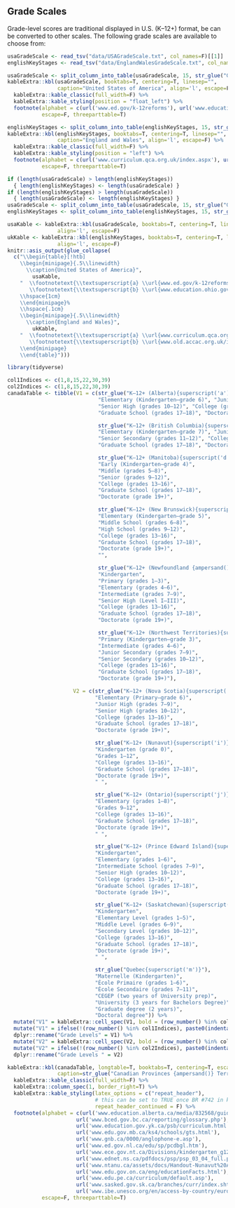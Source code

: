 ## Grade Scales {#sec-grade-scales}

Grade-level scores are traditional displayed in U.S. (K–12+) format, be can be converted to other scales. The following grade scales are available to choose from:

```r
usaGradeScale <- read_tsv("data/USAGradeScale.txt", col_names=F)[[1]]
englishKeyStages <- read_tsv("data/EnglandWalesGradeScale.txt", col_names=F)[[1]]
```

```r
usaGradeScale <- split_column_into_table(usaGradeScale, 15, str_glue("Grade Levels{superscript('a,b')}"))
kableExtra::kbl(usaGradeScale, booktabs=T, centering=T, linesep="",
                caption="United States of America", align='l', escape=F) %>%
  kableExtra::kable_classic(full_width=F) %>%
  kableExtra::kable_styling(position = "float_left") %>%
  footnote(alphabet = c(url('www.ed.gov/k-12reforms'), url('www.education.ohio.gov/Topics/Learning-in-Ohio')),
           escape=F, threeparttable=T)
```

```r
englishKeyStages <- split_column_into_table(englishKeyStages, 15, str_glue("Key Stages{superscript('a,b')}"))
kableExtra::kbl(englishKeyStages, booktabs=T, centering=T, linesep="",
                caption="England and Wales", align='l', escape=F) %>%
  kableExtra::kable_classic(full_width=F) %>%
  kableExtra::kable_styling(position = "left") %>%
  footnote(alphabet = c(url('www.curriculum.qca.org.uk/index.aspx'), url('www.old.accac.org.uk/index.php')),
           escape=F, threeparttable=T)
```

```r
if (length(usaGradeScale) > length(englishKeyStages))
  { length(englishKeyStages) <- length(usaGradeScale) }
if (length(englishKeyStages) > length(usaGradeScale))
  { length(usaGradeScale) <- length(englishKeyStages) }
usaGradeScale <- split_column_into_table(usaGradeScale, 15, str_glue("Grade Levels{superscript('a,b')}"))
englishKeyStages <- split_column_into_table(englishKeyStages, 15, str_glue("Key Stages{superscript('a,b')}"))

usaKable <- kableExtra::kbl(usaGradeScale, booktabs=T, centering=T, linesep="",
                align='l', escape=F)
ukKable <- kableExtra::kbl(englishKeyStages, booktabs=T, centering=T, linesep="",
                align='l', escape=F)
knitr::asis_output(glue_collapse(
  c("\\begin{table}[!htb]
    \\begin{minipage}{.5\\linewidth}
      \\caption{United States of America}",
        usaKable,
    "  \\footnotetext{\\textsuperscript{a} \\url{www.ed.gov/k-12reforms}}
       \\footnotetext{\\textsuperscript{b} \\url{www.education.ohio.gov/Topics/Learning-in-Ohio}}
    \\hspace{1cm}
    \\end{minipage}%
    \\hspace{.1cm}
    \\begin{minipage}{.5\\linewidth}
      \\caption{England and Wales}",
        ukKable,
    "  \\footnotetext{\\textsuperscript{a} \\url{www.curriculum.qca.org.uk/index.aspx}}
       \\footnotetext{\\textsuperscript{b} \\url{www.old.accac.org.uk/index.php}}
    \\end{minipage}
    \\end{table}")))
```

\newpage

```r
library(tidyverse)

col1Indices <- c(1,8,15,22,30,39)
col2Indices <- c(1,8,15,22,30,39)
canadaTable <- tibble(V1 = c(str_glue("K–12+ (Alberta){superscript('a')}"),
                             "Elementary (Kindergarten–grade 6)", "Junior High (grades 7–9)",
                             "Senior High (grades 10–12)", "College (grades 13–16)",
                             "Graduate School (grades 17–18)", "Doctorate (grade 19+)",

                             str_glue("K–12+ (British Columbia){superscript('b')}/Yukon{superscript('c')}"),
                             "Elementary (Kindergarten–grade 7)", "Junior Secondary (grades 8–10)",
                             "Senior Secondary (grades 11–12)", "College (grades 13–16)",
                             "Graduate School (grades 17–18)", "Doctorate (grade 19+)",

                             str_glue("K–12+ (Manitoba){superscript('d')}"),
                             "Early (Kindergarten–grade 4)",
                             "Middle (grades 5–8)",
                             "Senior (grades 9–12)",
                             "College (grades 13–16)",
                             "Graduate School (grades 17–18)",
                             "Doctorate (grade 19+)",

                             str_glue("K–12+ (New Brunswick){superscript('e')}"),
                             "Elementary (Kindergarten–grade 5)",
                             "Middle School (grades 6–8)",
                             "High School (grades 9–12)",
                             "College (grades 13–16)",
                             "Graduate School (grades 17–18)",
                             "Doctorate (grade 19+)",
                             "",

                             str_glue("K–12+ (Newfoundland {ampersand()} Labrador){superscript('f')}"),
                             "Kindergarten",
                             "Primary (grades 1–3)",
                             "Elementary (grades 4–6)",
                             "Intermediate (grades 7–9)",
                             "Senior High (Level I–III)",
                             "College (grades 13–16)",
                             "Graduate School (grades 17–18)",
                             "Doctorate (grade 19+)",

                             str_glue("K–12+ (Northwest Territories){superscript('g')}"),
                             "Primary (Kindergarten–grade 3)",
                             "Intermediate (grades 4–6)",
                             "Junior Secondary (grades 7–9)",
                             "Senior Secondary (grades 10–12)",
                             "College (grades 13–16)",
                             "Graduate School (grades 17–18)",
                             "Doctorate (grade 19+)"),

                     V2 = c(str_glue("K–12+ (Nova Scotia){superscript('h')}"),
                            "Elementary (Primary–grade 6)",
                            "Junior High (grades 7–9)",
                            "Senior High (grades 10–12)",
                            "College (grades 13–16)",
                            "Graduate School (grades 17–18)",
                            "Doctorate (grade 19+)",

                            str_glue("K–12+ (Nunavut){superscript('i')}"),
                            "Kindergarten (grade 0)",
                            "Grades 1–12",
                            "College (grades 13–16)",
                            "Graduate School (grades 17–18)",
                            "Doctorate (grade 19+)",
                            " ",

                            str_glue("K–12+ (Ontario){superscript('j')}"),
                            "Elementary (grades 1–8)",
                            "Grades 9–12",
                            "College (grades 13–16)",
                            "Graduate School (grades 17–18)",
                            "Doctorate (grade 19+)",
                            " ",

                            str_glue("K–12+ (Prince Edward Island){superscript('k')}"),
                            "Kindergarten",
                            "Elementary (grades 1–6)",
                            "Intermediate School (grades 7–9)",
                            "Senior High (grades 10–12)",
                            "College (grades 13–16)",
                            "Graduate School (grades 17–18)",
                            "Doctorate (grade 19+)",

                            str_glue("K–12+ (Saskatchewan){superscript('l')}"),
                            "Kindergarten",
                            "Elementary Level (grades 1–5)",
                            "Middle Level (grades 6–9)",
                            "Secondary Level (grades 10–12)",
                            "College (grades 13–16)",
                            "Graduate School (grades 17–18)",
                            "Doctorate (grade 19+)",
                            " ",

                            str_glue("Quebec{superscript('m')}"),
                            "Maternelle (Kindergarten)",
                            "École Primaire (grades 1–6)",
                            "École Secondaire (grades 7–11)",
                            "CEGEP (two years of University prep)",
                            "University (3 years for Bachelors Degree)",
                            "Graduate degree (2 years)",
                            "Doctoral degree")) %>%
  mutate("V1" = kableExtra::cell_spec(V1, bold = (row_number() %in% col1Indices), escape=F)) %>%
  mutate("V1" = ifelse(!(row_number() %in% col1Indices), paste0(indentation(), V1), V1)) %>%
  dplyr::rename("Grade Levels" = V1) %>%
  mutate("V2" = kableExtra::cell_spec(V2, bold = (row_number() %in% col2Indices), escape=F)) %>%
  mutate("V2" = ifelse(!(row_number() %in% col2Indices), paste0(indentation(), V2), V2)) %>%
  dplyr::rename("Grade Levels " = V2)

kableExtra::kbl(canadaTable, longtable=T, booktabs=T, centering=T, escape=F, linesep="",
                caption=str_glue("Canadian Provinces {ampersand()} Territories")) %>%
  kableExtra::kable_classic(full_width=F) %>%
  kableExtra::column_spec(1, border_right=T) %>%
  kableExtra::kable_styling(latex_options = c("repeat_header"),
                            # this can be set to TRUE once BR #742 in kableExtra is fixed
                            repeat_header_continued = F) %>%
  footnote(alphabet = c(url('www.education.alberta.ca/media/832568/guidetoed.pdf'),
                      url('www.bced.gov.bc.ca/reporting/glossary.php'),
                      url('www.education.gov.yk.ca/psb/curriculum.html'),
                      url('www.edu.gov.mb.ca/ks4/schools/gts.html'),
                      url('www.gnb.ca/0000/anglophone-e.asp'),
                      url('www.ed.gov.nl.ca/edu/sp/pcdbgl.htm'),
                      url('www.ece.gov.nt.ca/Divisions/kindergarten_g12/curriculum/Elementary_Junior_Secondary_School_Handbook/Elementary_Junior_Secondary_School_Handbook.htm'),
                      url('www.ednet.ns.ca/pdfdocs/psp/psp_03_04_full.pdf'),
                      url('www.ntanu.ca/assets/docs/Handout-Nunavut%20Approved%20Teaching%20Resources%20Version%20(5).pdf'),
                      url('www.edu.gov.on.ca/eng/educationFacts.html'),
                      url('www.edu.pe.ca/curriculum/default.asp'),
                      url('www.sasked.gov.sk.ca/branches/curr/index.shtml'),
                      url('www.ibe.unesco.org/en/access-by-country/europe-and-north-america/canada/curricular-resources.html')),
           escape=F, threeparttable=T)
```
